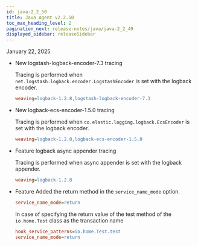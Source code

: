 ```yaml
---
id: java-2_2_50
title: Java Agent v2.2.50
toc_max_heading_level: 2
pagination_next: release-notes/java/java-2_2_49
displayed_sidebar: releaseSidebar
---
```


January 22, 2025

- <Status priority='1'>New</Status> logstash-logback-encoder-7.3 tracing

  Tracing is performed when `net.logstash.logback.encoder.LogstashEncoder` is set with the logback encoder.

  ```ini title="whatap.conf"
  weaving=logback-1.2.8,logstash-logback-encoder-7.3
  ```

- <Status priority='1'>New</Status> logback-ecs-encoder-1.5.0 tracing

  Tracing is performed when `co.elastic.logging.logback.EcsEncoder` is set with the logback encoder.

  ```ini title="whatap.conf"
  weaving=logback-1.2.8,logback-ecs-encoder-1.5.0
  ```

- <Status priority='1'>Feature</Status> logback async appender tracing

  Tracing is performed when async appender is set with the logback appender.

  ```ini title="whatap.conf"
  weaving=logback-1.2.8
  ```

- <Status priority='1'>Feature</Status> Added the return method in the `service_name_mode` option.

  ```ini title="whatap.conf"
  service_name_mode=return
  ```

  In case of specifying the return value of the test method of the `io.home.Test` class as the transaction name

  ```ini title="whatap.conf"
  hook_service_patterns=io.home.Test.test
  service_name_mode=return
  ```


<DownloadJava ver="2.2.50" />
